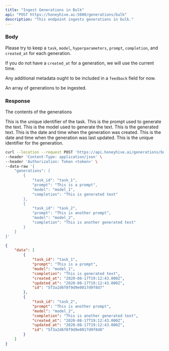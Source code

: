 ```yaml
---
title: "Ingest Generations in Bulk"
api: "POST https://honeyhive.ai:5000/generations/bulk"
description: "This endpoint ingests generations in bulk."
---
```


### Body

Please try to keep a `task`, `model`, `hyperparameters`, `prompt`, `completion`, and `created_at` for each generation. 

If you do not have a `created_at` for a generation, we will use the current time.

Any additional metadata ought to be included in a `feedback` field for now.

<ParamField body="generations" type="array">
  An array of generations to be ingested.
</ParamField>

### Response

<ResponseField name="data" type="object">

The contents of the generations

<Expandable title="Toggle object">

<ResponseField name="task_id" type="string">
  This is the unique identifier of the task.
</ResponseField>

<ResponseField name="prompt" type="string">
  This is the prompt used to generate the text.
</ResponseField>

<ResponseField name="model" type="string">
  This is the model used to generate the text.
</ResponseField>

<ResponseField name="completion" type="string">
  This is the generated text.
</ResponseField>

<ResponseField name="created_at" type="string">
  This is the date and time when the generation was created.
</ResponseField>

<ResponseField name="updated_at" type="string">
  This is the date and time when the generation was last updated.
</ResponseField>

<ResponseField name="id" type="string">
  This is the unique identifier for the generation.
</ResponseField>

</Expandable>

</ResponseField>

<RequestExample>

```bash Example Request
curl --location --request POST 'https://api.honeyhive.ai/generations/bulk' \
--header 'Content-Type: application/json' \
--header 'Authorization: Token <token>' \
--data-raw '{
    "generations": [
        {
            "task_id": "task_1",
            "prompt": "This is a prompt",
            "model": "model_1",
            "completion": "This is generated text"
        },
        {
            "task_id": "task_2",
            "prompt": "This is another prompt",
            "model": "model_2",
            "completion": "This is another generated text"
        }
    ]
}'
```

</RequestExample>

<ResponseExample>

```json Response
{
    "data": [
        {
            "task_id": "task_1",
            "prompt": "This is a prompt",
            "model": "model_1",
            "completion": "This is generated text",
            "created_at": "2020-08-17T19:12:43.000Z",
            "updated_at": "2020-08-17T19:12:43.000Z",
            "id": "5f3a2d6f8f9d9e0017d9f8d7"
        },
        {
            "task_id": "task_2",
            "prompt": "This is another prompt",
            "model": "model_2",
            "completion": "This is another generated text",
            "created_at": "2020-08-17T19:12:43.000Z",
            "updated_at": "2020-08-17T19:12:43.000Z",
            "id": "5f3a2d6f8f9d9e0017d9f8d8"
        }
    ]
}
```

</ResponseExample>